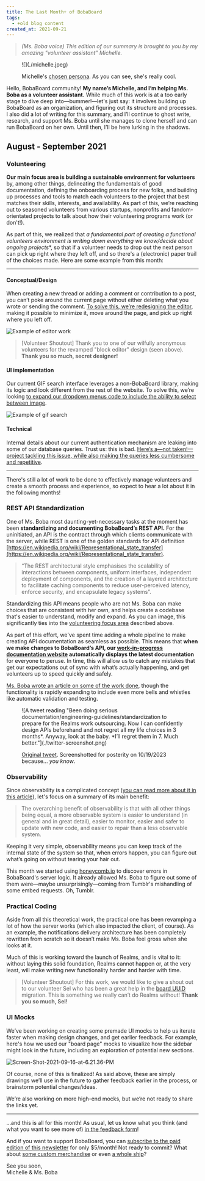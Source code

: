 ```yaml
---
title: The Last Month+ of BobaBoard
tags:
  - +old blog content
created_at: 2021-09-21
---
```


> _(Ms. Boba voice) This edition of our summary is brought to you by my amazing
> "volunteer assistant" Michelle._

<aside class="intro">
<figure>
![](./michelle.jpeg)
  <figcaption>

Michelle's [chosen persona](https://picrew.me/share?cd=25Oqwbf1SE). As you can
see, she's really cool.

  </figcaption>
</figure>

Hello, BobaBoard community! **My name’s Michelle, and I’m helping Ms. Boba as a
volunteer assistant.** While much of this work is at a too early stage to dive
deep into—bummer!—let's just say: it involves building up BobaBoard as an
organization, and figuring out its structure and processes.  
I also did a lot of writing for this summary, and I’ll continue to ghost write,
research, and support Ms. Boba until she manages to clone herself and can run
BobaBoard on her own. Until then, I’ll be here lurking in the shadows.

</aside>

## August - September 2021

### Volunteering

**Our main focus area is building a sustainable environment for volunteers** by,
among other things, delineating the fundamentals of good documentation, defining
the onboarding process for new folks, and building up processes and tools to
match each volunteers to the project that best matches their skills, interests,
and availability. As part of this, we’re reaching out to seasoned volunteers
from various startups, nonprofits and fandom-orientated projects to talk about
how their volunteering programs work (or don't!).

As part of this, we realized that _a fundamental part of creating a functional
volunteers environment is writing down everything we know/decide about ongoing
projects_\*, so that if a volunteer needs to drop out the next person can pick
up right where they left off, and so there's a (electronic) paper trail of the
choices made. Here are some example from this month:

---

#### Conceptual/Design

When creating a new thread or adding a comment or contribution to a post, you
can’t poke around the current page without either deleting what you wrote or
sending the comment. [To solve this, we’re redesigning the
editor](https://bobadocs.netlify.app/docs/product/WIPs/minimize-editor), making
it possible to minimize it, move around the page, and pick up right where you
left off.

![Example of editor work](./new-post-design.png)

> \[Volunteer Shoutout\] Thank you to one of our wilfully anonymous volunteers
> for the revamped "block editor" design (seen above). **Thank you so much,
> secret designer!**

#### UI implementation

Our current GIF search interface leverages a non-BobaBoard library, making its
logic and look different from the rest of the website. To solve this, we’re
looking [to expand our dropdown menus code to include the ability to select
between
image](https://bobadocs.netlify.app/docs/product/WIPs/extensible-dropdown).

![Example of gif
search](./gif-search.png)

#### Technical

Internal details about our current authentication mechanism are leaking into
some of our database queries. Trust us: this is bad. [Here’s a—not
taken!—project tackling this issue, while also making the queries less
cumbersome and
repetitive](https://bobadocs.netlify.app/docs/engineering/WIPs/internal-uid).

---

There's still a lot of work to be done to effectively manage volunteers and
create a smooth process and experience, so expect to hear a lot about it in the
following months!

### REST API Standardization

One of Ms. Boba most daunting-yet-necessary tasks at the moment has been
**standardizing and documenting BobaBoard’s REST API.** For the uninitiated, an
API is the contract through which clients communicate with the server, while
REST is one of the golden standards for API definition
[https://en.wikipedia.org/wiki/Representational_state_transfer](https://en.wikipedia.org/wiki/Representational_state_transfer).

> “The REST architectural style emphasises the scalability of interactions
> between components, uniform interfaces, independent deployment of components,
> and the creation of a layered architecture to facilitate caching components to
> reduce user-perceived latency, enforce security, and encapsulate legacy
> systems”.

Standardizing this API means people who are not Ms. Boba can make choices that
are consistent with her own, and helps create a codebase that's easier to
understand, modify and expand. As you can image, this significantly ties into
the [volunteering focus area](#volunteering) described above.

As part of this effort, we've spent time adding a whole pipeline to make
creating API documentation as seamless as possible. This means that **when we
make changes to BobaBoard’s API, our [work-in-progress documentation
website](https://bobadocs.netlify.app/docs/engineering/rest-api/) automatically
displays the latest documentation** for everyone to peruse. In time, this will
allow us to catch any mistakes that get our expectations out of sync with what’s
actually happening, and get volunteers up to speed quickly and safely.

[Ms. Boba wrote an article on some of the work
done](https://dev.to/essentialrandom/documenting-express-rest-apis-with-openapi-and-jsdoc-m68),
though the functionality is rapidly expanding to include even more bells and
whistles like automatic validation and testing.

<figure>
![A tweet reading "Been doing serious documentation/engineering-guidelines/standardization to prepare for the Realms work outsourcing. Now I can confidently design APIs beforehand and not regret all my life choices in 3 months*. Anyway, look at the baby. *I’ll regret them in 7. Much better."](./twitter-screenshot.png)
  <figcaption>

[Original tweet](https://twitter.com/BobaBoard/status/1418022326918991876).
Screenshotted for posterity on 10/19/2023 because... _you know_.

  </figcaption>
</figure>

### Observability

Since observability is a complicated concept ([you can read more about it in
this article](https://www.ibm.com/cloud/learn/observability)), let's focus on a
summary of its main benefit:

> The overarching benefit of observability is that with all other things being
> equal, a more observable system is easier to understand (in general and in
> great detail), easier to monitor, easier and safer to update with new code,
> and easier to repair than a less observable system.

Keeping it very simple, observability means you can keep track of the internal
state of the system so that, when errors happen, you can figure out what’s going
on without tearing your hair out.

This month we started using [honeycomb.io](https://www.honeycomb.io/) to
discover errors in BobaBoard's server logic. It already allowed Ms. Boba to
figure out some of them were—maybe unsurprisingly—coming from Tumblr's
mishandling of some embed requests. Oh, Tumblr.

### Practical Coding

Aside from all this theoretical work, the practical one has been revamping a lot
of how the server works (which also impacted the client, of course). As an
example, the notifications delivery architecture has been completely rewritten
from scratch so it doesn’t make Ms. Boba feel gross when she looks at it.

Much of this is working toward the launch of Realms, and is vital to it: without
laying this solid foundation, Realms cannot happen or, at the very least, will
make writing new functionality harder and harder with time.

> \[Volunteer Shoutout\] For this work, we would like to give a shout out to our
> volunteer Sel who has been a great help in the [board
> UUID](https://bobadocs.netlify.app/docs/engineering/WIPs/boards-uuid)
> migration. This is something we really can’t do Realms without! **Thank you so
> much, Sel!**

### UI Mocks

We’ve been working on creating some premade UI mocks to help us iterate faster
when making design changes, and get earlier feedback. For example, here's how we
used our "board page" mocks to visualize how the sidebar might look in the
future, including an exploration of potential new sections.

![Screen-Shot-2021-09-16-at-6.21.36-PM](./sidebar-design.png)

Of course, none of this is finalized! As said above, these are simply drawings
we’ll use in the future to gather feedback earlier in the process, or brainstorm
potential changes/ideas.

We’re also working on more high-end mocks, but we’re not ready to share the
links yet.

---

...and this is all for this month! As usual, let us know what you think (and
what you want to see more of) [in the feedback
form](https://docs.google.com/forms/d/e/1FAIpQLSe8tUxa4v72CeUswgRf8yiFniLu8wtj3Ju6uBPYhHE__n2VWQ/viewform)!

And if you want to support BobaBoard, you can [subscribe to the paid edition of
this newsletter](https://essentialrandomness.com/subscribe/) for only $5/month!
Not ready to commit? What about [some custom
merchandise](https://store.bobaboard.com/) or even [a whole
ship](https://robinboob.com/)?

See you soon,  
Michelle & Ms. Boba

<style>{`
  .intro {
    padding: 0px 15px;
    border: 1px dotted #ccc;
    border-radius: 15px;
    background-color: #f3f4f5;
  }
`}</style>

